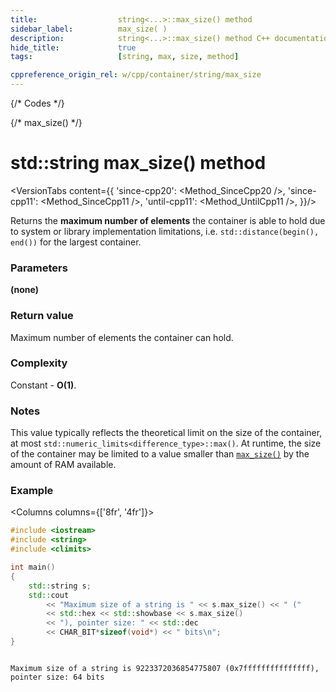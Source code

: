```yaml
---
title:					string<...>::max_size() method
sidebar_label:			max_size( )
description:			string<...>::max_size() method C++ documentation
hide_title:				true
tags:					[string, max, size, method]

cppreference_origin_rel: w/cpp/container/string/max_size
---
```



{/* Codes */}

{/* max_size() */}

# std::string max_size() method

<VersionTabs content={{
	'since-cpp20': <Method_SinceCpp20 />,
	'since-cpp11': <Method_SinceCpp11 />,
	'until-cpp11': <Method_UntilCpp11 />,
}}/>

Returns the **maximum number of elements** the container is able to hold due to system or library implementation limitations,
i.e. `std::distance(begin(), end())` for the largest container.

### Parameters

**(none)**

### Return value

Maximum number of elements the container can hold.

### Complexity

Constant - **O(1)**.

### Notes

This value typically reflects the theoretical limit on the size of the container,
at most `std::numeric_limits<difference_type>::max()`.
At runtime, the size of the container may be limited to a value smaller than [`max_size()`](#) by the amount of RAM available.

### Example

<Columns columns={['8fr', '4fr']}>
<div>

```cpp title='Main.cpp' showLineNumbers
#include <iostream>
#include <string>
#include <climits>

int main()
{
    std::string s;
    std::cout
        << "Maximum size of a string is " << s.max_size() << " ("
        << std::hex << std::showbase << s.max_size()
        << "), pointer size: " << std::dec
        << CHAR_BIT*sizeof(void*) << " bits\n";
}
```

</div>
<div>

```plaintext title="Possible output"

Maximum size of a string is 9223372036854775807 (0x7fffffffffffffff), pointer size: 64 bits
```

</div>
</Columns>
